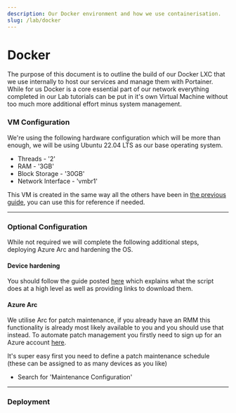 ```yaml
---
description: Our Docker environment and how we use containerisation.
slug: /lab/docker
---
```


# Docker 

The purpose of this document is to outline the build of our Docker LXC that we use internally to host our services and manage them with Portainer. While for us Docker is a core essential part of our network everything completed in our Lab tutorials can be put in it's own Virtual Machine without too much more additional effort minus system management.

### VM Configuration

We're using the following hardware configuration which will be more than enough, we will be using Ubuntu 22.04 LTS as our base operating system.

- Threads - '2'
- RAM - '3GB'
- Block Storage - '30GB'
- Network Interface - 'vmbr1'

This VM is created in the same way all the others have been in [the previous guide](/guides/lab/vms#creating-the-vm-1), you can use this for reference if needed. 

---

### Optional Configuration 

While not required we will complete the following additional steps, deploying Azure Arc and hardening the OS.

#### Device hardening

You should follow the guide posted [here](/guides/lab/hardening#ubuntu-script) which explains what the script does at a high level as well as providing links to download them.

#### Azure Arc 

We utilise Arc for patch maintenance, if you already have an RMM this functionality is already most likely available to you and you should use that instead. To automate patch management you firstly need to sign up for an Azure account [here](https://azure.microsoft.com/account/sign_up).

It's super easy first you need to define a patch maintenance schedule (these can be assigned to as many devices as you like)

- Search for 'Maintenance Configuration'

---

### Deployment